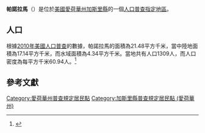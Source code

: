 {{noteTA
|G1=USState
|G2=地名
|G3=Unit
}}
{{Infobox settlement
|official_name            = 帕諾拉馬
|native_name = Lake Panorama
|settlement_type          = [[人口普查指定地區|人口普查指定地區]]
|image_skyline            = 
|imagesize                = 
|image_map                = 
|mapsize                  = 
|pushpin_map              = USA Iowa 
|pushpin_label            = 帕諾拉馬
|pushpin_label_position   = top
|pushpin_map_caption      = 帕諾拉馬在愛荷華州的位置
|subdivision_type         = [[世界政區索引|國家]]
|subdivision_type1        = [[美国州份|州份]]
|subdivision_type2        = [[愛荷華州行政区划|縣]]
|subdivision_name         = [[美国|美国]]
|subdivision_name1        = [[愛荷華州|愛荷華州]]
|subdivision_name2        = [[加斯里縣_(愛荷華州)|加斯里縣]]
|elevation_ft             = 1099
|elevation_m              = 335
|timezone                 = [[北美中部时区|北美中部时区]]
|area_total_km2           = 21.48
|area_land_km2            = 17.14
|area_water_km2           = 4.34
|area_total_sq_mi         = 
|area_land_sq_mi          = 
|area_water_sq_mi         = 
|population_as_of         = [[2010年美國人口普查|2010]]
|population_footnotes     = 
|population_total         = 1309
|population_density_km2   = auto
|population_density_sq_mi = auto
|utc_offset               = -6
|coordinates              = {{coord|41|43|10|N|94|24|54|W|display=inline,title}}
| coor_pinpoint           = 
| coordinates_footnotes   = 
|timezone_DST             = CDT
|utc_offset_DST           = -5
|postal_code_type         = [[美國郵區編號|郵區編號]]
|postal_code              = 
|area_code                = {{link-en|电话区号641|Area code 641|641}}
|blank_name = [[地名信息系统|GNIS ID]]
|blank_info = 2631656<ref name="GNIS">{{cite gnis|2631656|Lake Panorama}}</ref>
}}
'''帕諾拉馬'''（{{lang-en|Lake Panorama}}）是位於[[美國|美國]][[愛荷華州|愛荷華州]][[加斯里縣_(愛荷華州)|加斯里縣]]的一個[[人口普查指定地區|人口普查指定地區]]。

== 人口 ==
根據[[2010年美國人口普查|2010年美國人口普查]]的數據，帕諾拉馬的面積為21.48平方千米，當中陸地面積為17.14平方千米，而水域面積為4.34平方千米。當地共有人口1309人，而人口密度為每平方千米60.94人。<ref name="GR8">{{cite web|url=http://factfinder2.census.gov|publisher=[[美国人口调查局|美国人口调查局]]|accessdate=2011-05-14|title=American FactFinder|archive-date=2013-09-11|archive-url=https://web.archive.org/web/20130911234518/http://factfinder2.census.gov/|dead-url=no}}</ref>

== 參考文獻 ==
{{reflist}}

{{加斯里縣 (愛荷華州)}}

{{DEFAULTSORT:Lake Panorama, Iowa}}
[[Category:愛荷華州普查規定居民點|Category:愛荷華州普查規定居民點]]
[[Category:加斯里縣普查規定居民點_(愛荷華州)|Category:加斯里縣普查規定居民點 (愛荷華州)]]

{{Iowa-geo-stub}}